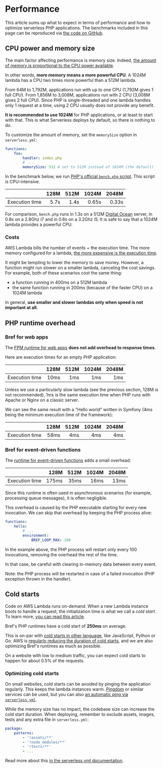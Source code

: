 
<NextSeo description="Performance tuning and optimizations for serverless PHP applications on AWS Lambda." />

# Performance

This article sums up what to expect in terms of performance and how to optimize serverless PHP applications. The benchmarks included in this page can be reproduced via [the code on GitHub](https://github.com/brefphp/benchmarks).

## CPU power and memory size

The main factor affecting performance is memory size. Indeed, [the amount of memory is proportional to the CPU power available](https://docs.aws.amazon.com/lambda/latest/dg/resource-model.html).

In other words, **more memory means a more powerful CPU**. A 1024M lambda has a CPU two times more powerful than a 512M lambda.

From 64M to 1,792M, applications run with up to one CPU (1,792M gives 1 full CPU). From 1,856M to 3,008M, applications run with 2 CPU (3,008M gives 2 full CPU). Since PHP is single-threaded and one lambda handles only 1 request at a time, using 2 CPU usually does not provide any benefit.

**It is recommended to use 1024M** for PHP applications, or at least to start with that. This is what Serverless deploys by default, so there is nothing to do.

To customize the amount of memory, set the `memorySize` option in `serverless.yml`:

```yml filename="serverless.yml" {5}
functions:
    foo:
        handler: index.php
        # ...
        memorySize: 512 # set to 512M instead of 1024M (the default)
```

In the benchmark below, we run [PHP's official `bench.php` script](https://github.com/php/php-src/blob/master/Zend/bench.php). This script is CPU-intensive.

|                  |  128M | 512M | 1024M | 2048M |
|------------------|------:|-----:|------:|------:|
| Execution time   |  5.7s | 1.4s | 0.65s | 0.33s |

For comparison, `bench.php` runs in 1.3s on a 512M [Digital Ocean](https://www.digitalocean.com/) server, in 0.8s on a 2.8Ghz i7 and in 0.6s on a 3.2Ghz i5. It is safe to say that a 1024M lambda provides a powerful CPU.

### Costs

AWS Lambda bills the number of events + the execution time. The more memory configured for a lambda, [the more expensive is the execution time](https://aws.amazon.com/lambda/pricing/).

It might be tempting to lower the memory to save money. However, a function might run slower on a smaller lambda, canceling the cost savings. For example, both of these scenarios cost the same thing:

- a function running in 400ms on a 512M lambda
- the same function running in 200ms (because of the faster CPU) on a 1024M lambda

In general, **use smaller and slower lambdas only when speed is not important at all.**

## PHP runtime overhead

### Bref for web apps

The [FPM runtime for web apps](../runtimes/fpm-runtime.mdx) **does not add overhead to response times**.

Here are execution times for an empty PHP application:

|                  |  128M | 512M | 1024M | 2048M |
|------------------|------:|-----:|------:|------:|
| Execution time   |  10ms |  1ms |   1ms |   1ms |

Unless we use a particularly slow lambda (see the previous section, 128M is not recommended), 1ms is the same execution time when PHP runs with Apache or Nginx on a classic server.

We can see the same result with a "Hello world" written in Symfony (4ms being the minimum execution time of the framework):

|                  |  128M | 512M | 1024M | 2048M |
|------------------|------:|-----:|------:|------:|
| Execution time   |  58ms |  4ms |   4ms |   4ms |

### Bref for event-driven functions

The [runtime for event-driven functions](/docs/runtimes/function.mdx) adds a small overhead:

|                  |  128M | 512M | 1024M | 2048M |
|------------------|------:|-----:|------:|------:|
| Execution time   | 175ms | 35ms |  16ms |  13ms |

Since this runtime is often used in asynchronous scenarios (for example, processing queue messages), it is often negligible.

This overhead is caused by the PHP executable starting for every new invocation.
We can skip that overhead by keeping the PHP process alive:

```yml filename="serverless.yml" {5}
functions:
    hello:
        # ...
        environment:
            BREF_LOOP_MAX: 100
```

In the example above, the PHP process will restart only every 100 invocations, removing the overhead the rest of the time.

In that case, be careful with clearing in-memory data between every event.

<Callout>
    Note: the PHP process will be restarted in case of a failed invocation (PHP exception thrown in the handler).
</Callout>

## Cold starts

Code on AWS Lambda runs on-demand. When a new Lambda instance boots to handle a request, the initialization time is what we call a *cold start*. To learn more, [you can read this article](https://hackernoon.com/im-afraid-you-re-thinking-about-aws-lambda-cold-starts-all-wrong-7d907f278a4f).

Bref's PHP runtimes have a cold start of **250ms** on average.

This is on-par with [cold starts in other language](https://mikhail.io/serverless/coldstarts/aws/), like JavaScript, Python or Go. AWS is [regularly reducing the duration of cold starts](https://levelup.gitconnected.com/aws-lambda-cold-start-language-comparisons-2019-edition-%EF%B8%8F-1946d32a0244), and we are also optimizing Bref's runtimes as much as possible.

On a website with low to medium traffic, you can expect cold starts to happen for about 0.5% of the requests.

### Optimizing cold starts

On small websites, cold starts can be avoided by pinging the application regularly. This keeps the lambda instances warm. [Pingdom](https://www.pingdom.com/) or similar services can be used, but you can also [an automatic ping via `serverless.yml`](../use-cases/http/advanced-use-cases#cold-starts).

While the memory size has no impact, the codebase size can increase the cold start duration. When deploying, remember to exclude assets, images, tests and any extra file in `serverless.yml`:

```yml filename="serverless.yml"
package:
    patterns:
        - '!assets/**'
        - '!node_modules/**'
        - '!tests/**'
        - ...
```

Read more about this [in the serverless.yml documentation](serverless-yml.mdx#exclusions).
